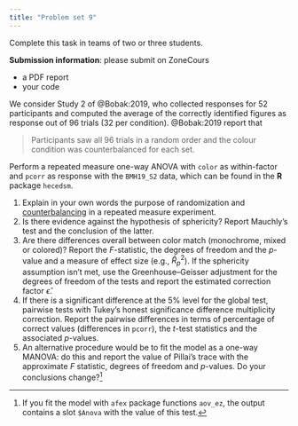 ```yaml
---
title: "Problem set 9"
---
```


Complete this task in teams of two or three students.

**Submission information**: please submit on ZoneCours

-   a PDF report
-   your code


We consider Study 2 of @Bobak:2019, who collected responses for 52 participants and computed the average of the correctly identified figures as response out of 96 trials (32 per condition). @Bobak:2019 report that 

> Participants saw all 96 trials in a random order and the colour condition was counterbalanced for each set.


Perform a repeated measure one-way ANOVA with `color` as within-factor and `pcorr` as response with the `BMH19_S2` data, which can be found in the **R** package `hecedsm`.

1. Explain in your own words the purpose of randomization and [counterbalancing](https://explorable.com/counterbalanced-measures-design) in a repeated measure experiment.
2. Is there evidence against the hypothesis of sphericity? Report Mauchly's test and the conclusion of the latter.
2. Are there differences overall between color match (monochrome, mixed or colored)? Report the $F$-statistic, the degrees of freedom and the $p$-value and a measure of effect size (e.g., $\widehat{R}^2_p$). If the sphericity assumption isn't met, use the Greenhouse--Geisser adjustment for the degrees of freedom of the tests and report the estimated correction factor $\widehat{\epsilon}$.
3. If there is a significant difference at the 5% level for the global test, pairwise tests with Tukey's honest significance difference multiplicity correction. Report the pairwise differences in terms of percentage of correct values (differences in `pcorr`), the $t$-test statistics and the associated $p$-values.
4. An alternative procedure would be to fit the model as a one-way MANOVA: do this and report the value of Pillai's trace with the approximate $F$ statistic, degrees of freedom and $p$-values. Do your conclusions change?^[If you fit the model with `afex` package functions `aov_ez`, the output contains a slot `$Anova` with the value of this test.]
